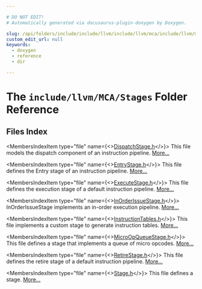 ```yaml
---

# DO NOT EDIT!
# Automatically generated via docusaurus-plugin-doxygen by Doxygen.

slug: /api/folders/include/include/llvm/include/llvm/mca/include/llvm/mca/stages
custom_edit_url: null
keywords:
  - doxygen
  - reference
  - dir

---
```





# The `include/llvm/MCA/Stages` Folder Reference

<DoxygenPage pluginConfig={pluginConfig}>



## Files Index

<MembersIndex>

<MembersIndexItem
  type="file"
  name={<><a href="/docs/api/files/include/include/llvm/include/llvm/mca/include/llvm/mca/stages/dispatchstage-h">DispatchStage.h</a></>}>
This file models the dispatch component of an instruction pipeline. <a href="/docs/api/files/include/include/llvm/include/llvm/mca/include/llvm/mca/stages/dispatchstage-h/#details">More...</a>
</MembersIndexItem>

<MembersIndexItem
  type="file"
  name={<><a href="/docs/api/files/include/include/llvm/include/llvm/mca/include/llvm/mca/stages/entrystage-h">EntryStage.h</a></>}>
This file defines the Entry stage of an instruction pipeline. <a href="/docs/api/files/include/include/llvm/include/llvm/mca/include/llvm/mca/stages/entrystage-h/#details">More...</a>
</MembersIndexItem>

<MembersIndexItem
  type="file"
  name={<><a href="/docs/api/files/include/include/llvm/include/llvm/mca/include/llvm/mca/stages/executestage-h">ExecuteStage.h</a></>}>
This file defines the execution stage of a default instruction pipeline. <a href="/docs/api/files/include/include/llvm/include/llvm/mca/include/llvm/mca/stages/executestage-h/#details">More...</a>
</MembersIndexItem>

<MembersIndexItem
  type="file"
  name={<><a href="/docs/api/files/include/include/llvm/include/llvm/mca/include/llvm/mca/stages/inorderissuestage-h">InOrderIssueStage.h</a></>}>
InOrderIssueStage implements an in-order execution pipeline. <a href="/docs/api/files/include/include/llvm/include/llvm/mca/include/llvm/mca/stages/inorderissuestage-h/#details">More...</a>
</MembersIndexItem>

<MembersIndexItem
  type="file"
  name={<><a href="/docs/api/files/include/include/llvm/include/llvm/mca/include/llvm/mca/stages/instructiontables-h">InstructionTables.h</a></>}>
This file implements a custom stage to generate instruction tables. <a href="/docs/api/files/include/include/llvm/include/llvm/mca/include/llvm/mca/stages/instructiontables-h/#details">More...</a>
</MembersIndexItem>

<MembersIndexItem
  type="file"
  name={<><a href="/docs/api/files/include/include/llvm/include/llvm/mca/include/llvm/mca/stages/microopqueuestage-h">MicroOpQueueStage.h</a></>}>
This file defines a stage that implements a queue of micro opcodes. <a href="/docs/api/files/include/include/llvm/include/llvm/mca/include/llvm/mca/stages/microopqueuestage-h/#details">More...</a>
</MembersIndexItem>

<MembersIndexItem
  type="file"
  name={<><a href="/docs/api/files/include/include/llvm/include/llvm/mca/include/llvm/mca/stages/retirestage-h">RetireStage.h</a></>}>
This file defines the retire stage of a default instruction pipeline. <a href="/docs/api/files/include/include/llvm/include/llvm/mca/include/llvm/mca/stages/retirestage-h/#details">More...</a>
</MembersIndexItem>

<MembersIndexItem
  type="file"
  name={<><a href="/docs/api/files/include/include/llvm/include/llvm/mca/include/llvm/mca/stages/stage-h">Stage.h</a></>}>
This file defines a stage. <a href="/docs/api/files/include/include/llvm/include/llvm/mca/include/llvm/mca/stages/stage-h/#details">More...</a>
</MembersIndexItem>

</MembersIndex>


</DoxygenPage>
